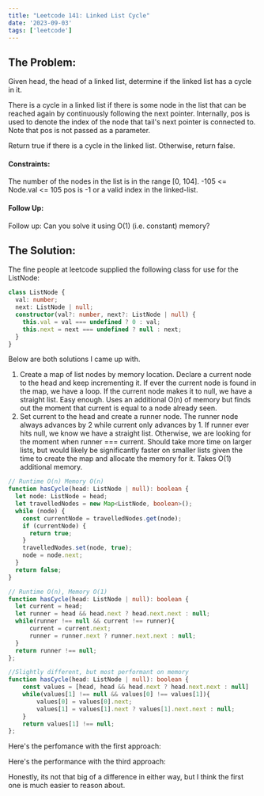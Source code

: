 ```yaml
---
title: "Leetcode 141: Linked List Cycle"
date: '2023-09-03'
tags: ['leetcode']
---
```


## The Problem:
Given head, the head of a linked list, determine if the linked list has a cycle in it.

There is a cycle in a linked list if there is some node in the list that can be reached again by continuously following the next pointer. Internally, pos is used to denote the index of the node that tail's next pointer is connected to. Note that pos is not passed as a parameter.

Return true if there is a cycle in the linked list. Otherwise, return false.

#### Constraints:

The number of the nodes in the list is in the range [0, 104].
-105 \<= Node.val \<= 105
pos is -1 or a valid index in the linked-list.

#### Follow Up:
Follow up: Can you solve it using O(1) (i.e. constant) memory?

## The Solution:

The fine people at leetcode supplied the following class for use for the ListNode:

```ts
class ListNode {
  val: number;
  next: ListNode | null;
  constructor(val?: number, next?: ListNode | null) {
    this.val = val === undefined ? 0 : val;
    this.next = next === undefined ? null : next;
  }
}
```

Below are both solutions I came up with.
1. Create a map of list nodes by memory location. Declare a current node to the head and keep incrementing it. If ever the current node is found in the map, we have a loop. If the current node makes it to null, we have a straight list. Easy enough. Uses an additional O(n) of memory but finds out the moment that current is equal to a node already seen.
2. Set current to the head and create a runner node. The runner node always advances by 2 while current only advances by 1. If runner ever hits null, we know we have a straight list. Otherwise, we are looking for the moment when runner === current. Should take more time on larger lists, but would likely be significantly faster on smaller lists given the time to create the map and allocate the memory for it. Takes O(1) additional memory.

```ts
// Runtime O(n) Memory O(n)
function hasCycle(head: ListNode | null): boolean {
  let node: ListNode = head;
  let travelledNodes = new Map<ListNode, boolean>();
  while (node) {
    const currentNode = travelledNodes.get(node);
    if (currentNode) {
      return true;
    }
    travelledNodes.set(node, true);
    node = node.next;
  }
  return false;
}

// Runtime O(n), Memory O(1)
function hasCycle(head: ListNode | null): boolean {
  let current = head;
  let runner = head && head.next ? head.next.next : null;
  while(runner !== null && current !== runner){
      current = current.next;
      runner = runner.next ? runner.next.next : null;
  }
  return runner !== null;
};

//Slightly different, but most performant on memory
function hasCycle(head: ListNode | null): boolean {
    const values = [head, head && head.next ? head.next.next : null] 
    while(values[1] !== null && values[0] !== values[1]){
        values[0] = values[0].next;
        values[1] = values[1].next ? values[1].next.next : null;
    }
    return values[1] !== null;
};
```

Here's the perfomance with the first approach:
<CustomImage src="https://raw.githubusercontent.com/justindanielclark/NextJS13BlogPosts/main/images/leetcode141SpeedWithMap.png" alt="leetcode141SpeedWithMap" />

Here's the performance with the third approach:
<CustomImage src="https://raw.githubusercontent.com/justindanielclark/NextJS13BlogPosts/main/images/leetcode141SpeedWithArr.png" alt="leetcode141SpeedWithArr" />

Honestly, its not that big of a difference in either way, but I think the first one is much easier to reason about.